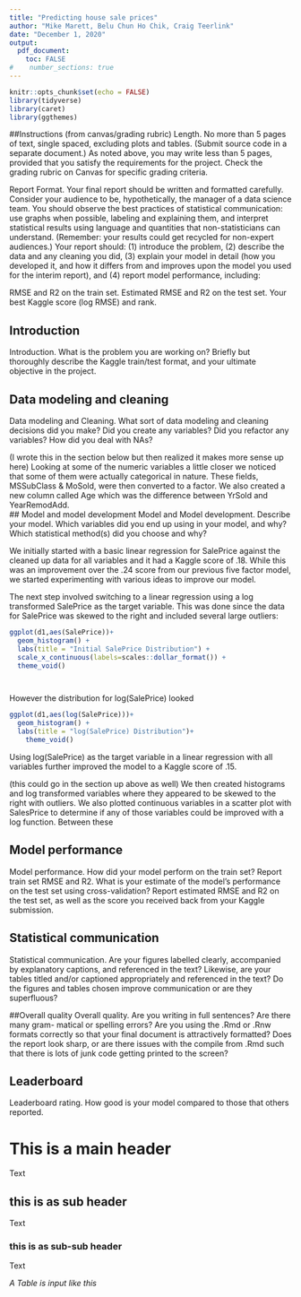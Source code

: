 ---
title: "Predicting house sale prices"
author: "Mike Marett, Belu Chun Ho Chik, Craig Teerlink"
date: "December 1, 2020"
output: 
  pdf_document:
    toc: FALSE
#    number_sections: true
---
\newpage

```{r setup, include=FALSE}
knitr::opts_chunk$set(echo = FALSE)
library(tidyverse)
library(caret)
library(ggthemes)
```

##Instructions (from canvas/grading rubric)
Length. No more than 5 pages of text, single spaced, excluding plots and tables. (Submit source code in a separate document.) As noted above, you may write less than 5 pages, provided that you satisfy the requirements for the project. Check the grading rubric on Canvas for specific grading criteria.

Report Format. Your final report should be written and formatted carefully. Consider your audience to be, hypothetically, the manager of a data science team. You should observe the best practices of statistical communication: use graphs when possible, labeling and explaining them, and interpret statistical results using language and quantities that non-statisticians can understand. (Remember: your results could get recycled for non-expert audiences.) Your report should: (1) introduce the problem, (2) describe the data and any cleaning you did, (3) explain your model in detail (how you developed it, and how it differs from and improves upon the model you used for the interim report), and (4) report model performance, including:

RMSE and R2 on the train set.
Estimated RMSE and R2 on the test set.
Your best Kaggle score (log RMSE) and rank.


## Introduction
Introduction. What is the problem you are working on? Briefly but thoroughly describe the Kaggle train/test format, and your ultimate objective in the project.

## Data modeling and cleaning
Data modeling and Cleaning. What sort of data modeling and cleaning decisions did you make? Did you create any variables? Did you refactor any variables? How did you deal with NAs?

(I wrote this in the section below but then realized it makes more sense up here)
Looking at some of the numeric variables a little closer we noticed that some of them were actually categorical in nature.  These fields, MSSubClass & MoSold, were then converted to a factor.  We also created a new column called Age which was the difference between YrSold and YearRemodAdd.  
## Model and model development
Model and Model development. Describe your model. Which variables did you end up using in your model, and why? Which statistical method(s) did you choose and why?

We initially started with a basic linear regression for SalePrice against the cleaned up data for all variables and it had a Kaggle score  of .18. While this was an improvement over the .24 score from our previous five factor model, we started experimenting with various ideas to improve our model.  

The next step involved switching to a linear regression using a log transformed SalePrice as the target variable.  This was done since the data for SalePrice was skewed to the right and included several large outliers:
```{r}
ggplot(d1,aes(SalePrice))+
  geom_histogram() +
  labs(title = "Initial SalePrice Distribution") +
  scale_x_continuous(labels=scales::dollar_format()) +
  theme_void()




```
However the distribution for log(SalePrice) looked 
```{r}
ggplot(d1,aes(log(SalePrice)))+
  geom_histogram() +
  labs(title = "log(SalePrice) Distribution")+
    theme_void()


```
Using log(SalePrice) as the target variable in a linear regression with all variables further improved the model to a Kaggle score of .15.   

(this could go in the section up above as well) We then created histograms and log transformed variables where they appeared to be skewed to the right with outliers.  We also plotted continuous variables in a scatter plot with SalesPrice to determine if any of those variables could be improved with a log function.  Between these 


## Model performance
Model performance. How did your model perform on the train set? Report train set RMSE and R2. What is your estimate of the model’s performance on the test set using cross-validation? Report estimated RMSE and R2 on the test set, as well as the score you received back from your Kaggle submission.

## Statistical communication
Statistical communication. Are your figures labelled clearly, accompanied by explanatory captions, and referenced in the text? Likewise, are your tables titled and/or captioned appropriately and referenced in the text? Do the figures and tables chosen improve communication or are they superfluous?

##Overall quality
Overall quality. Are you writing in full sentences? Are there many gram- matical or spelling errors? Are you using the .Rmd or .Rnw formats correctly so that your final document is attractively formatted? Does the report look sharp, or are there issues with the compile from .Rmd such that there is lots of junk code getting printed to the screen?

## Leaderboard
Leaderboard rating. How good is your model compared to those that others reported.





# This is a main header

Text



## this is as sub header 

Text



### this is as sub-sub header

Text






*A Table is input like this*
\begin{tabular}{l|r|r}
Predictor & Odds Ratio & P-value\\
\hline
Intercept & 0.63 & 7.32e-06\\
Store7Yes & 0.38 & 7.24e-07\\
PriceMM & 0.79 & 2.45e-03\\
DiscMM & 1.79 & 3.29e-11\\
LoyalCH & 0.15 & < 2e-16\\
\end{tabular}



